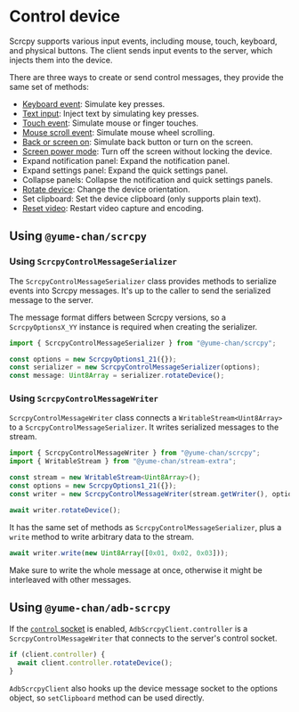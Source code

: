 # Control device


Scrcpy supports various input events, including mouse, touch, keyboard, and physical buttons. The client sends input events to the server, which injects them into the device.

There are three ways to create or send control messages, they provide the same set of methods:

- [Keyboard event](./keyboard.mdx): Simulate key presses.
- [Text input](./text.mdx): Inject text by simulating key presses.
- [Touch event](./touch.mdx): Simulate mouse or finger touches.
- [Mouse scroll event](./scroll.mdx): Simulate mouse wheel scrolling.
- [Back or screen on](./back-or-screen-on.mdx): Simulate back button or turn on the screen.
- [Screen power mode](./screen-power.mdx): Turn off the screen without locking the device.
- Expand notification panel: Expand the notification panel.
- Expand settings panel: Expand the quick settings panel.
- Collapse panels: Collapse the notification and quick settings panels.
- [Rotate device](./rotate.mdx): Change the device orientation.
- Set clipboard: Set the device clipboard (only supports plain text).
- <Version since="v3.0">[Reset video](./reset-video.mdx): Restart video capture and encoding.</Version>

## Using `@yume-chan/scrcpy`

### Using `ScrcpyControlMessageSerializer`

The `ScrcpyControlMessageSerializer` class provides methods to serialize events into Scrcpy messages. It's up to the caller to send the serialized message to the server.

The message format differs between Scrcpy versions, so a `ScrcpyOptionsX_YY` instance is required when creating the serializer.

```ts transpile
import { ScrcpyControlMessageSerializer } from "@yume-chan/scrcpy";

const options = new ScrcpyOptions1_21({});
const serializer = new ScrcpyControlMessageSerializer(options);
const message: Uint8Array = serializer.rotateDevice();
```

### Using `ScrcpyControlMessageWriter`

`ScrcpyControlMessageWriter` class connects a `WritableStream<Uint8Array>` to a `ScrcpyControlMessageSerializer`. It writes serialized messages to the stream.

```ts transpile
import { ScrcpyControlMessageWriter } from "@yume-chan/scrcpy";
import { WritableStream } from "@yume-chan/stream-extra";

const stream = new WritableStream<Uint8Array>();
const options = new ScrcpyOptions1_21({});
const writer = new ScrcpyControlMessageWriter(stream.getWriter(), options);

await writer.rotateDevice();
```

It has the same set of methods as `ScrcpyControlMessageSerializer`, plus a `write` method to write arbitrary data to the stream.

```ts transpile
await writer.write(new Uint8Array([0x01, 0x02, 0x03]));
```

Make sure to write the whole message at once, otherwise it might be interleaved with other messages.

## Using `@yume-chan/adb-scrcpy`

If the [`control` socket](../connect-server.mdx#sockets) is enabled, `AdbScrcpyClient.controller` is a `ScrcpyControlMessageWriter` that connects to the server's control socket.

```ts transpile
if (client.controller) {
  await client.controller.rotateDevice();
}
```

`AdbScrcpyClient` also hooks up the device message socket to the options object, so `setClipboard` method can be used directly.
